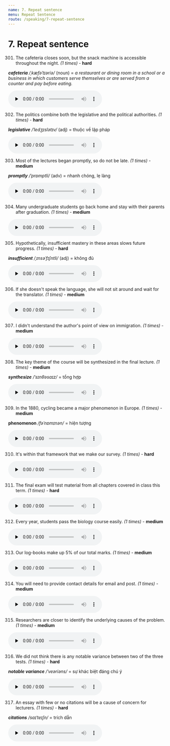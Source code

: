 ```yaml
---
name: 7. Repeat sentence
menu: Repeat Sentence
route: /speaking/7-repeat-sentence
---
```


# 7. Repeat sentence

301. The cafeteria closes soon, but the snack machine is accessible throughout the night. _(1 times)_ - **hard**

**_cafeteria_** _/ˌkæfəˈtɪəriə/_ (noun) = _a restaurant or dining room in a school or a business in which customers serve themselves or are served from a counter and pay before eating._

<audio controls preload="none">
  <source
    src="/public/audio/301.mp3"
    type="audio/mpeg"
  />
  Your browser does not support the audio element.
</audio>

302. The politics combine both the legislative and the political authorities. _(1 times)_ - **hard**

**_legislative_** _/ˈledʒɪslətɪv/_ (adj) = thuộc về lập pháp

<audio controls preload="none">
  <source
    src="/public/audio/302.mp3"
    type="audio/mpeg"
  />
  Your browser does not support the audio element.
</audio>

303. Most of the lectures began promptly, so do not be late. _(1 times)_ - **medium**

**_promptly_** _/ˈprɒmptli/_ (adv) = nhanh chóng, lẹ làng

<audio controls preload="none">
  <source
  src="/public/audio/303.mp3"
    type="audio/mpeg"
  />
  Your browser does not support the audio element.
</audio>

304. Many undergraduate students go back home and stay with their parents after graduation. _(1 times)_ - **medium**

<audio controls preload="none">
  <source
    src="/public/audio/304.mp3"
    type="audio/mpeg"
  />
  Your browser does not support the audio element.
</audio>

305. Hypothetically, insufficient mastery in these areas slows future progress. _(1 times)_ - **hard**

**_insufficient_** _/ˌɪnsəˈfɪʃntli/_ (adj) = không đủ

<audio controls preload="none">
  <source
    src="/public/audio/305.mp3"
    type="audio/mpeg"
  />
  Your browser does not support the audio element.
</audio>

306. If she doesn't speak the language, she will not sit around and wait for the translator. _(1 times)_ - **medium**

<audio controls preload="none">
  <source
   src="/public/audio/306.mp3"
    type="audio/mpeg"
  />
  Your browser does not support the audio element.
</audio>

307. I didn't understand the author's point of view on immigration. _(1 times)_ - **medium**

<audio controls preload="none">
  <source
   src="/public/audio/307.mp3"
    type="audio/mpeg"
  />
  Your browser does not support the audio element.
</audio>

308. The key theme of the course will be synthesized in the final lecture. _(1 times)_ - **medium**

**_synthesize_** _/ˈsɪnθəsaɪz/_ = tổng hợp

<audio controls preload="none">
  <source
    src="/public/audio/308.mp3"
    type="audio/mpeg"
  />
  Your browser does not support the audio element.
</audio>

309. In the 1880, cycling became a major phenomenon in Europe. _(1 times)_ - **medium**

**phenomenon** _/fəˈnɒmɪnən/_ = hiện tượng

<audio controls preload="none">
  <source
  src="/public/audio/309.mp3"
    type="audio/mpeg"
  />
  Your browser does not support the audio element.
</audio>

310. It's within that framework that we make our survey. _(1 times)_ - **hard**

<audio controls preload="none">
  <source
   src="/public/audio/310.mp3"
    type="audio/mpeg"
  />
  Your browser does not support the audio element.
</audio>

311. The final exam will test material from all chapters covered in class this term. _(1 times)_ - **hard**

<audio controls preload="none">
  <source
   src="/public/audio/311.mp3"
    type="audio/mpeg"
  />
  Your browser does not support the audio element.
</audio>

312. Every year, students pass the biology course easily. _(1 times)_ - **medium**

<audio controls preload="none">
  <source
  src="/public/audio/312.mp3"
    type="audio/mpeg"
  />
  Your browser does not support the audio element.
</audio>

313. Our log-books make up 5% of our total marks. _(1 times)_ - **medium**

<audio controls preload="none">
  <source
    src="/public/audio/313.mp3"
    type="audio/mpeg"
  />
  Your browser does not support the audio element.
</audio>

314. You will need to provide contact details for email and post. _(1 times)_ - **medium**

<audio controls preload="none">
  <source
    src="/public/audio/314.mp3"
    type="audio/mpeg"
  />
  Your browser does not support the audio element.
</audio>

315. Researchers are closer to identify the underlying causes of the problem. _(1 times)_ - **medium**

<audio controls preload="none">
  <source
    src="/public/audio/315.mp3"
    type="audio/mpeg"
  />
  Your browser does not support the audio element.
</audio>

316. We did not think there is any notable variance between two of the three tests. _(1 times)_ - **hard**

**_notable variance_** _/ˈveəriəns/_ = sự khác biệt đáng chú ý  

<audio controls preload="none">
  <source
    src="/public/audio/316.mp3"
    type="audio/mpeg"
  />
  Your browser does not support the audio element.
</audio>

317. An essay with few or no citations will be a cause of concern for lecturers. _(1 times)_ - **hard**

**_citations_** _/saɪˈteɪʃn/_ = trích dẫn

<audio controls preload="none">
  <source
    src="/public/audio/317.mp3"
    type="audio/mpeg"
  />
  Your browser does not support the audio element.
</audio>